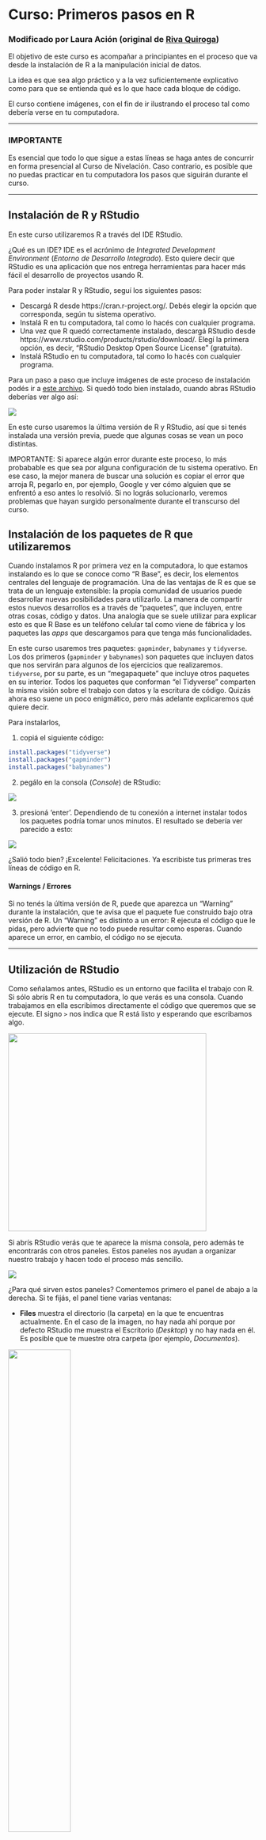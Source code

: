 # Curso: Primeros pasos en R

### Modificado por Laura Ación (original de [Riva Quiroga](https://twitter.com/rivaquiroga))

El objetivo de este curso es acompañar a principiantes en el proceso que va desde la instalación de R a la manipulación inicial de datos. 

La idea es que sea algo práctico y a la vez suficientemente explicativo como para que se entienda qué es lo que hace cada bloque de código.

El curso contiene imágenes, con el fin de ir ilustrando el proceso tal como debería verse en tu computadora.

_________

### IMPORTANTE
Es esencial que todo lo que sigue a estas líneas se haga antes de concurrir en forma presencial al Curso de Nivelación. Caso contrario, es posible que no puedas practicar en tu computadora los pasos que siguirán durante el curso.

_________

## Instalación de R y RStudio

En este curso utilizaremos R a través del IDE RStudio. 

¿Qué es un IDE? IDE es el acrónimo de *Integrated Development Environment* (*Entorno de Desarrollo Integrado*). Esto quiere decir que RStudio es una aplicación que nos entrega herramientas para hacer más fácil el desarrollo de proyectos usando R.

Para poder instalar R y RStudio, seguí los siguientes pasos:

- Descargá R desde https://cran.r-project.org/. Debés elegir la opción que corresponda, según tu sistema operativo.
- Instalá R en tu computadora, tal como lo hacés con cualquier programa. 
- Una vez que R quedó correctamente instalado, descargá RStudio desde https://www.rstudio.com/products/rstudio/download/. Elegí la primera opción, es decir, "RStudio Desktop Open Source License" (gratuita). 
- Instalá RStudio en tu computadora, tal como lo hacés con cualquier programa. 

Para un paso a paso que incluye imágenes de este proceso de instalación podés ir a [este archivo](https://github.com/lauracion/R_Curso_de_Nivelacion/blob/master/Instalacion_R_RStudio.pdf). 
Si quedó todo bien instalado, cuando abras RStudio deberías ver algo así:

![](https://github.com/lauracion/R_Curso_de_Nivelacion/blob/master/images/rstudio.png)

En este curso usaremos la última versión de R y RStudio, así que si tenés instalada una versión previa, puede que algunas cosas se vean un poco distintas.

IMPORTANTE: Si aparece algún error durante este proceso, lo más probabable es que sea por alguna configuración de tu sistema operativo. En ese caso, la mejor manera de buscar una solución es copiar el error que arroja R, pegarlo en, por ejemplo, Google y ver cómo alguien que se enfrentó a eso antes lo resolvió. Si no lográs solucionarlo, veremos problemas que hayan surgido personalmente durante el transcurso del curso.

## Instalación de los paquetes de R que utilizaremos

Cuando instalamos R por primera vez en la computadora, lo que estamos instalando es lo que se conoce como "R Base", es decir, los elementos centrales del lenguaje de programación. Una de las ventajas de R es que se trata de un lenguaje extensible: la propia comunidad de usuarios puede desarrollar nuevas posibilidades para utilizarlo. La manera de compartir estos nuevos desarrollos es a través de "paquetes", que incluyen, entre otras cosas, código y datos. Una analogía que se suele utilizar para explicar esto es que R Base es un teléfono celular tal como viene de fábrica y los paquetes las _apps_ que descargamos para que tenga más funcionalidades. 

En este curso usaremos tres paquetes: `gapminder`, `babynames` y `tidyverse`. Los dos primeros (`gapminder` y `babynames`) son paquetes que incluyen datos que nos servirán para algunos de los ejercicios que realizaremos. `tidyverse`, por su parte, es un "megapaquete" que incluye otros paquetes en su interior. Todos los paquetes que conforman "el Tidyverse" comparten la misma visión sobre el trabajo con datos y la escritura de código. Quizás ahora eso suene un poco enigmático, pero más adelante explicaremos qué quiere decir. 

Para instalarlos, 

1. copiá el siguiente código:

```r
install.packages("tidyverse")
install.packages("gapminder")
install.packages("babynames")
```

2. pegálo en la consola (_Console_) de RStudio:

![](https://github.com/lauracion/R_Curso_de_Nivelacion/blob/master/images/install.packages.png)

3. presioná 'enter'. 
Dependiendo de tu conexión a internet instalar todos los paquetes podría tomar unos minutos. El resultado se debería ver parecido a esto:

![](https://github.com/lauracion/R_Curso_de_Nivelacion/blob/master/images/paquetes_instalados.png)

¿Salió todo bien? ¡Excelente! Felicitaciones. Ya escribiste tus primeras tres líneas de código en R.

#### Warnings / Errores
Si no tenés la última versión de R, puede que aparezca un "Warning" durante la instalación, que te avisa que el paquete fue construido bajo otra versión de R. Un "Warning" es distinto a un error: R ejecuta el código que le pidas, pero advierte que no todo puede resultar como esperas. Cuando aparece un error, en cambio, el código no se ejecuta. 

_________


## Utilización de RStudio

Como señalamos antes, RStudio es un entorno que facilita el trabajo con R. Si sólo abrís R en tu computadora, lo que verás es una consola. Cuando trabajamos en ella escribimos directamente el código que queremos que se ejecute. El signo `>` nos indica que R está listo y esperando que escribamos algo.

<a href="url"><img src="https://github.com/lauracion/R_Curso_de_Nivelacion/blob/master/images/r_consola.png" align="center" height="400"></a>

Si abrís RStudio verás que te aparece la misma consola, pero además te encontrarás con otros paneles. Estos paneles nos ayudan a organizar nuestro trabajo y hacen todo el proceso más sencillo. 

![](https://github.com/lauracion/R_Curso_de_Nivelacion/blob/master/images/rstudio.png)

¿Para qué sirven estos paneles? Comentemos primero el panel de abajo a la derecha. Si te fijás, el panel tiene varias ventanas: 

* __Files__ muestra el directorio (la carpeta) en la que te encuentras actualmente. En el caso de la imagen, no hay nada ahí porque por defecto RStudio me muestra el Escritorio (_Desktop_) y no hay nada en él. Es posible que te muestre otra carpeta (por ejemplo, _Documentos_). 

<a href="url"><img src="https://github.com/lauracion/R_Curso_de_Nivelacion/blob/master/images/rstudio_files.png" align="center" width="50%"></a>

* __Plots__ es el lugar donde aparecerán los gráficos que crees. No hicimos ninguno por ahora, así que este panel también está vacío. 

<a href="url"><img src="https://github.com/lauracion/R_Curso_de_Nivelacion/blob/master/images/rstudio_plots.png" align="center" width="50%"></a>

* __Packages__ muestra la lista de paquetes que tenés instalados en tu computadora. Si recorrés el panel verás que algunos tienen una marca a la izquierda. Eso quiere decir que el paquete está activo en ese momento (ya veremos cómo activar los paquetes que usaremos). Sólo los paquetes vinculados a R base se activan al abrir RStudio. 

<a href="url"><img src="https://github.com/lauracion/R_Curso_de_Nivelacion/blob/master/images/rstudio_packages.png" align="center" width="50%"></a>

* __Help__, como su nombre lo indica, es la pestaña en la que podemos encontrar ayuda. Si buscamos el nombre de un paquete o de una función, RStudio nos remitirá a la documentación asociada. 

<a href="url"><img src="https://github.com/lauracion/R_Curso_de_Nivelacion/blob/master/images/rstudio_help.png" align="center" width="50%"></a>

* __Viewer__ es el panel para ver contenido web generado por algún paquete de R (gráficos para la web o aplicaciones interactivas - sí, leiste bien, con RStudio se pueden hacer aplicaciones interactivas). Por el momento no lo utilizaremos. 

El panel de arriba a la derecha, por su parte, contiene el historial de funciones que ejecutamos (_History_). ¿Qué dice tu _History_? 

La opción para generar conexiones a bases de datos externas (_Connections_) y el _Environment_. Este último panel es muy importante y entender lo que nos muestra es fundamental para comprender cómo funciona R. 

<a href="url"><img src="https://github.com/lauracion/R_Curso_de_Nivelacion/blob/master/images/rstudio_globalenvironment.png" align="center" width="50%"></a>

Por ahora está vacío porque no hemos creado ninguna variable ni ningún otro objeto, pero cuando creemos alguno es aquí donde aparecerá. Volveremos a hablar sobre este panel cuando comenzemos a trabajar con datos. 

Hay un cuarto panel (que probablemente todavía no te aparece)  y que es el que utilizamos para escribir el código que queremos que R ejecute, es decir, el panel para nuestro _script_ (o secuencia de comandos). Para crear un nuevo script podemos:
* ir a File > New File > R Script
* ocupar el atajo de teclado `comando` + `shift` + `n` (Mac) o `control` + `shift` + `n` (Linux / Windows)
* o seleccionar la opción desde la barra superior de la ventana:

<a href="url"><img src="https://github.com/lauracion/R_Curso_de_Nivelacion/blob/master/images/nuevo_script.png" align="center" width="60%"></a>

¡Ahora ya están los cuatro paneles!

### Creación de un proyecto 

Una de las ventajas de RStudio es que permite crear "proyectos". Un proyecto es un espacio o contexto de trabajo asociado a una carpeta en particular, en la que se guardan nuestro(s) script(s), archivos de datos, etc. Cuando creamos un proyecto en RStudio, se crea un tipo especial de archivo que termina en .Rproj. Este archivo vincula todo lo que se encuentra dentro de esa carpeta. 

¿Por qué esto es útil? Si parte de nuestro script, por ejemplo, implica abrir un archivo que está en la carpeta de nuestro proyecto, no necesito indicar en mi código dónde se encuentra ese archivo en mi computadora. Lo que hará RStudio será buscarlo en el entorno/carpeta del proyecto. Si movemos la carpeta a otro lugar de nuestra computadora o la compartimos con otra persona, nuestro código seguirá funcionando, ya que el archivo .Rproj mantendrá todo unido. 

Si no creara un proyecto, tendría que indicar al inicio de mi script cuál es la ruta de la carpeta que ocuparé como espacio de trabajo. El problema de esa opción es que si muevo la carpeta o le cambio el nombre, tendría que volver a escribir la ruta para que todo funcione. Al crear un proyecto eso deja de ser una preocupación. 

Cuando uno no usa proyectos, es común ver que los scripts comienzan con la función `setwd("[ruta al directorio donde se encuentra el script]")`. Por ejemplo `setwd("C:\Laura\Stats")`.  Esta es una costumbre arraigada entre muchos expertos de R que usan R desde antes que existiera la posibilidad de usar poryectos dentro de RStudio (e incluso desde antes de que existiera RStudio). La práctica actual recomendada es trabajar usando proyectos.

¿Cómo crear un proyecto? Podés hacerlo desde el menú File > New Proyect. 

<a href="url"><img src="https://github.com/lauracion/R_Curso_de_Nivelacion/blob/master/images/rstudio_newproject1.png" align="center" width="50%"></a>

Lo primero que nos pregunta es si queremos crearlo en una carpeta nueva o en una ya existente. Elegiremos esta vez una carpeta nueva, así que seleccionaremos _New Directory_. 

<a href="url"><img src="https://github.com/lauracion/R_Curso_de_Nivelacion/blob/master/images/rstudio_newproject2.png" align="center" width="50%"></a>

La siguiente pregunta es qué tipo de proyecto queremos crear. En esta ocasión, elegiremos la primera: _New Project_.

<a href="url"><img src="https://github.com/lauracion/R_Curso_de_Nivelacion/blob/master/images/rstudio_newproject3.png" align="center" width="50%"></a>

Finalmente, le damos un nombre al proyecto y decidimos en qué parte de nuestra computadora queremos que viva la carpeta que lo contiene. 

<a href="url"><img src="https://github.com/lauracion/R_Curso_de_Nivelacion/blob/master/images/rstudio_newproject4.png" align="center" width="50%"></a>

Luego de apretar _Create Project_, RStudio se reinicia y se producen algunos cambios. El panel _Files_ (abajo a la derecha) ahora nos muestra la carpeta de nuestro proyecto y el único archivo que hay en ella por ahora. Ese es el archivo "mágico" que mantiene unido todo lo que hay dentro de la carpeta. 

<a href="url"><img src="https://github.com/lauracion/R_Curso_de_Nivelacion/blob/master/images/rstudio_rproj.png" align="center" width="50%"></a>

Otro cambio que ocurre es que en la barra superior aparece ahora la ruta de la carpeta de nuestro proyecto. 

<a href="url"><img src="https://github.com/lauracion/R_Curso_de_Nivelacion/blob/master/images/rstudio_barraproyecto.png" align="center" width="100%"></a>

Cuando cerremos RStudio y queramos volver a trabajar en este proyecto, bastará con ir al directorio que creamos para el proyecto y abrir el archivo .Rproj. 

Esto último es _enormemente_ útil. RStudio ejecuta sesiones independientes de R para cada proyecto. Es decir, si tuvieras otro proyecto abierto te aparecería otro ícono, con su respectivo nombre. Esto nos permite trabajar en dos proyectos en paralelo sin que se nos mezclen los objetos y variables del entorno, el código, los archivos, etc. Cada cosa en su lugar facilita que cometamos muchos menos errores.

Ya tenemos todo listo para empezar a trabajar con datos.

## Cargar los paquetes necesarios

Si completaste los pasos de preparación que se habían recomendado antes de venir hoy, ya tenés instalados los paquetes que usarás en el curso. Cada vez que instalamos un paquete queda en nuestra computadora. Podemos chequear eso revisando el panel "Packages" abajo a la derecha. Sin embargo, que los hayamos instalado no quiere decir que estén listos para ser usados. Tenemos que decirle explícitamente a R qué paquetes queremos usar en cada sesión (no tiene sentido tener activos paquetes que no estamos utilizando).

La función para llamar o activar un paquete es `library(nombre_del_paquete)`, así que escribiremos eso al inicio de nuestro script. Si no tenés un script abierto, simplemente seguí los pasos comentados más arriba (File > New File > R Script).

RStudio trata de hacernos la vida más simple, así que cuando empezamos a escribir se despliega un menú con posibles opciones que indican el nombre de la función y el paquete al que está asociada (en este caso, es una función de R `{base}`). Lo que aparece en amarillo es la estructura de la función, algo sobre lo que hablaremos más adelante.

<a href="url"><img src="https://github.com/lauracion/R_Curso_de_Nivelacion/blob/master/images/sugerencia_funcion.png" align="center" width="50%"></a>

Lo mismo ocurre cuando empezamos a escribir el nombre del paquete. RStudio nos va ofreciendo sugerencias a partir de los paquetes que tenemos instalados: 

<a href="url"><img src="https://github.com/lauracion/R_Curso_de_Nivelacion/blob/master/images/sugerencia_argumento.png" align="center" width="50%"></a>


Todavía no hemos "ejecutado" el código, así que no pasó nada. Como todo en R, hay varias opciones para hacer esto. Si hacemos clic en el botón _Run_ que está en la barra del script, se ejecutará la línea de código en la que está actualmente el cursor y éste se moverá automáticamente a la siguiente línea. Es decir, si ponemos el cursor en la línea en la que llamamos por primera vez la función `library` y hacemos clic tres veces, se ejecutarán las tres líneas. 

<a href="url"><img src="https://github.com/lauracion/R_Curso_de_Nivelacion/blob/master/images/ejecutar_codigo.png" align="center" width="50%"></a>

Eso mismo podemos hacerlo usando el atajo de teclado `ctrl` + `enter` (si estás en Linux o Windows) o `comando` + `enter` si estás en Mac. 

Cuando queremos ejecutar más de una línea de código, lo que podemos hacer es seleccionar todo el fragmento y hacer clic sobre Run o usar el atajo del teclado. 

<a href="url"><img src="https://github.com/lauracion/R_Curso_de_Nivelacion/blob/master/images/seleccion_para_ejecutar_png.png" align="center" width="50%"></a>


¡Ejecutemos el código y veamos qué pasa!


<a href="url"><img src="https://github.com/lauracion/R_Curso_de_Nivelacion/blob/master/images/codigo_ejecutado.png" align="center" width="50%"></a>

Cuando ejecutamos el código de nuestro script, éste pasa a la consola. En el caso del primer paquete (`tidyverse`), la consola nos da dos avisos. El primero, cuáles son todos los paquetes que estamos cargando al cargar el `tidyverse`. Como comentamos antes, este es un megapaquete que incluye otros paquetes en su interior. Al llamarlos a través de `library(tidyverse)` se activan 8 paquetes (pese a que el Tidyverse incluye más). Eso es lo que nos está avisando R en la consola. El otro aviso es de un "Conflicto". Nos dice que las funciones `filter()`y `lag()` del paquete `dplyr` tienen el mismo nombre que funciones del paquete `stats` (que es parte de R base). Como cargamos `dplyr`después (al instalar `tidyverse`), lo que R nos avisa es que son las funciones de este último paquete las que van a prevalecer por sobre las del paquete `stats`.

__IMPORTANTE__: Lo que hicimos recién fue cargar los paquetes __para esta sesión__ de R que estamos ejecutando actualmente. Si en algún momento cerraras el programa y retomaras este tutorial en otro momento, tendrías que volver a ejecutar estas líneas. 

### Buenas prácticas

En este punto es importante sugerir dos buenas prácticas. 

La primera, es hacer lo que ya hicimos: llamar todos los paquetes que usaremos al inicio de nuestro script. De este modo, cuando volvemos a trabajar con él más adelante (u otra persona quiera ejecutarlo) queda claro desde el principio qué paquetes se utilizan (y sería necesario descargar usando `install.packages`, en caso de no tenerlos). 

Obviamente, cuando comenzamos a escribir un script no siempre sabemos cuáles son todos los paquetes que necesitaremos. Por eso, si en la mitad del proceso decido usar un nuevo paquete, la buena práctica sería volver a las primeras líneas del script y agregarlo. 

La segunda buena práctica es comentar nuestro script. En R podemos agregar comentarios anteponiendo un `#` a la línea que contenga un comentario. En una línea de nuestro script, todo lo que está después de un `#` no se ejecuta como código a apretar el botón _Run_. 

¿Por qué es importante comentar nuestro script? Porque así podemos recordar qué es lo que un determinado fragmento de código hace, o podemos dejar registro de por qué realizamos algo de una determinada manera. Esto es muy útil para que nuestro futuro yo (o las personas con las que compartiremos nuestro script) entiendan lo que hicimos. 

<a href="url"><img src="https://github.com/lauracion/R_Curso_de_Nivelacion/blob/master/images/comentarios.png" align="center" width="35%"></a>

¡Los comentarios también son muy útiles cuando estamos aprendiendo! Probablemente en el futuro ya no necesites indicar que `library()` sirve para cargar paquetes, pero por ahora es una buena manera de ir registrando qué es lo que hace cada función.

También es útil agregar al inicio de nuestro script una descripción de su objetivo o del contexto en que lo escribimos: 

<a href="url"><img src="https://github.com/lauracion/R_Curso_de_Nivelacion/blob/master/images/comentario_inicio_script.png" align="center" width="60%"></a>

Si te fijás, nuestro script aún dice Untitled1. Antes de seguir, es importante que lo guardemos. Y lo podés hacer como en cualquier otro programa: con `Control/Comando` + `S`. RStudio te ofrecerá por defecto guardarlo en la carpeta de tu proyecto. Cuando ya esté guardado, te aparecerá en la pestaña _Files_.  

<a href="url"><img src="https://github.com/lauracion/R_Curso_de_Nivelacion/blob/master/images/guardar_script.png" align="center" width="75%"></a>

Es recomendable aprender a usar atajos del teclado como `Control + S` porque son más rápidos que usar el mouse y apretar botones. Ahorran mucho tiempo en el largo plazo.


## Una mirada inicial a los datos

`babynames` es un paquete que contiene datos sobre nombres registrados en Estados Unidos entre los años 1880 y 2015. El "objeto" que contiene los datos dentro del paquete se llama también `babynames`. En R, podemos ver un objeto simplemente ejecutándolo. Es decir, escribimos el nombre del objeto y ejecutamos el código. 

<a href="url"><img src="https://github.com/lauracion/R_Curso_de_Nivelacion/blob/master/images/ejecutar_babynames.png" width="60%"></a>

De ahora en adelante, en vez de mostrarte una imagen del script, el código que haya que ir ejecutando en el curso aparecerá en un recuadro, así:

```r
babynames
```
En la consola, veremos las primeras líneas de este objeto que contiene datos:

<a href="url"><img src="https://github.com/lauracion/R_Curso_de_Nivelacion/blob/master/images/objeto_babynames.png" width="70%"></a>

¿Dónde está este objeto? No lo vemos en nuestro Global Environment porque no lo hemos creado nosotros. Sin embargo, a través de ese panel podemos acceder al "environment" de todos los paquetes activos. En el de `babynames` lo encontraremos: 

<a href="url"><img src="https://github.com/lauracion/R_Curso_de_Nivelacion/blob/master/images/entorno_babynames.png" width="40%"></a>

En este caso, el objeto `babynames` es una `tibble`, que es un tipo particular de conjunto de datos. No nos detendremos aún en los tipos de objetos que existen en R; lo importante por ahora es saber que R nos muestra en la consola las primeras diez filas de una "tibble" para que nos hagamos una idea de lo que contiene (y no las casi dos millones de filas que tiene este objeto en particular). 

Si quisiéramos tener una visión general de los datos, hay una función que resulta muy útil para esto, ya que nos los muestra en una pestaña distinta: `View()`. 

``` r
View(babynames)
```
Si ejecutás ese código, una nueva pestaña se abrirá y te mostrará todos los datos en un formato tipo planilla (casi como un Excell), que podés recorrer, filtrar y ordenar, pero no editar. Esto es muy importante para mantener la buena calidad de los datos.

<a href="url"><img src="https://github.com/lauracion/R_Curso_de_Nivelacion/blob/master/images/babynames.png" width="100%"></a>


Existen otras funciones útiles para darle una primera mirada a nuestros datos: `head()` y `tail()`. Como su nombre lo indica, lo que hacen es mostrarnos las primeras y las últimas líneas de nuestros datos, respectivamente. 

``` r
head(babynames)
```
<a href="url"><img src="https://github.com/lauracion/R_Curso_de_Nivelacion/blob/master/images/head_babynames.png" width="75%"></a>

``` r
tail(babynames)
```

<a href="url"><img src="https://github.com/lauracion/R_Curso_de_Nivelacion/blob/master/images/tail_babynames.png" width="75%"></a>


Las funciones `tail` y `head` resultan muy útiles para chequear si nuestros datos están completos, ya que nos permiten mirar sus extremos.

Si queremos conocer la estructura de nuestro conjunto de datos, es decir, conocer la cantidad de observaciones, de variables y de qué tipo son, podemos utilizar  `str()`.

```r
str(babynames)
```

<a href="url"><img src="https://github.com/lauracion/R_Curso_de_Nivelacion/blob/master/images/str_babynames.png" width="75%"></a>


### Algo más sobre las funciones

Hasta el momento usamos funciones en las que indicamos un solo "argumento" dentro del paréntesis: el nombre del objeto que queremos ver. Sin embargo, todas estas funciones tienen más argumentos. Lo que ocurre es que hemos utilizado los valores que vienen por defecto (por ejemplo, salvo que indiquemos algo distinto, `head()` y `tail()` solo nos mostrarán 6 filas). 

Si queremos conocer cuáles son los otros argumentos que acepta una determinada función, podemos buscarla en el panel _Help_ o directamente tecleando en la consola: `?función`, por ejemplo:

```r
?tail
```
Si leemos la ayuda podemos enterarnos que `tail` permite definir la cantidad de filas que se muestran como segundo argumento de la función. Si en vez de las 6 líneas por defecto quiero que me aparezcan 10, tendría que indicarlo así:

```r
tail(babynames, n = 10)
```

<a href="url"><img src="https://github.com/lauracion/R_Curso_de_Nivelacion/blob/master/images/tail_babynames_n10.png" align="center" width="75%"></a>


Es importante tener en cuenta que las funciones leen sus argumentos en orden, por lo que si en la ayuda vemos que el segundo argumento de `tail` es `n =`, podríamos solo escribir el número de líneas que queremos, es decir, así:

```r
tail(babynames, 10)
```
<a href="url"><img src="https://github.com/lauracion/R_Curso_de_Nivelacion/blob/master/images/tail_babynames_10.png" align="center" width="75%"></a>


¡El resultado es el mismo! 
Puedo poner los argumentos en otro orden sólo si indico explícitamente a qué argumento corresponde cada uno. Es decir, esto funciona:

```r
tail(n = 10, x = babynames)
```

¿Y esto, funcionará? Probá ejecutando el código para que ver lo que ocurre:
```r
tail(10, babynames)
```

### Intepretar errores

Un error que es muy habitual cometer en R es escribir mal el nombre de un objeto o de una función. Como R distingue entre mayúsculas y minúsculas, `babynames` no es lo mismo que `Babynames`. De hecho, si tratamos de utilizar este último nombre R nos arrojará un error: `Error: object 'Babynames' not found`. 

Cuando te aparezca este tipo de error, revisá si el nombre del objeto o de la función que querés usar está bien escrito. Este error también aparece cuando cargamos el paquete en que se encuentra un determinado objeto o función usando `library(paquete)`. 

Como uno casi nunca es la primera persona que enfrentó un error, la manera más rápida de buscar ayuda es copiar el error, pegarlo en Google y ver cómo alguien ya recibió ayuda para resolverlo.

## Exploración y manipulación de los datos

Ahora que ya dimos una mirada inicial al conjunto de datos con el que estamos trabajando, podemos empezar a explorarlo y responder preguntas. Por ejemplo, mientras esperamos el estreno de la última temporada de Game of Thrones, podríamos querer saber a cuántas personas le han puesto el nombre de una de sus protagonistas: "Daenerys". Para eso podemos utilizar el siguiente código:

```r
babynames %>% 
    filter(name == "Daenerys")
```

¿Qué hace este código? Con él le estamos diciendo a R que :
* tome el objeto `babynames` 
* luego (` %>% `) 
* que filtre (`filter`) los nombres (`name`) que sean iguales `==` a `Daenerys`. 

Por convención, después de ` %>% ` nos saltamos una línea (sin ella el código igual funciona). Se hace así para que sea más fácil de leer (por ahora no se nota mucho la diferencia, porque el bloque de código es pequeño). 

Si lo ejecutamos, podemos ver el siguiente resultado:

<a href="url"><img src="https://github.com/lauracion/R_Curso_de_Nivelacion/blob/master/images/filter_daenerys.png" align="center" width="75%"></a>

¡Las primeras Daenerys aparecen en 2012! 

¿Por qué usamos `==` y no `=`? Usamos `==` porque lo que le estamos pidiendo a R es que busque los casos en los que el valor de la variable `name` sea igual a "Daenerys". En R (y en otros lenguajes de programación) el signo `=` se utiliza para asignar valores (¡lo haremos más adelante!).

Una de las ventajas de algunos paquetes de R (como los del Tidyverse) es que tratan de que los mensajes de error sean informativos. Prueba ejecutar el código anterior cometiendo el error de usar `=` en vez de `==`:

```r
babynames %>% 
    filter(name = "Daenerys")
```
¿Qué dice el mensaje de error?

No solo nos indica cuál es el problema, sino que también nos da una sugerencia para resolverlo.

Podemos seguir usando ese mismo código de filtrado para buscar otros nombres. Sólo tenemos que cambiar el valor que queremos que tenga la variable `name`. Busquemos otros personajes de Game of Thrones:

```r
babynames %>% 
    filter(name == "Sansa")
```

<a href="url"><img src="https://github.com/lauracion/R_Curso_de_Nivelacion/blob/master/images/sansas.png" align="center" width="50%"></a>

Al parecer Sansa no ha sido un nombre tan popular como Daenerys. Al menos no hasta 2015. ¿Y Arya?

```r
babynames %>% 
    filter(name == "Arya")
```
<a href="url"><img src="https://github.com/lauracion/R_Curso_de_Nivelacion/blob/master/images/filter_arya.png" align="center" width="60%"></a>

¡Hay muchas más Aryas! Y aparecen antes (o sea, por influencia del libro y no de la serie, como en los otros dos casos). Hay tantas Aryas que no alcanzan a imprimirse en la consola. ¿Cómo podríamos saber cuántas hay en total? En la siguiente sección lo veremos.

### Cómo resumir datos y un poco más acerca del operador ` %>% `

Antes de responder la pregunta que planteamos en la sección anterior, hablemos un poco del símbolo ` %>% `. ¿Qué es ` %>% `? Este símbolo se llama _pipe_ (_tubo_ en inglés) y en el código lo podemos leer como "luego" o "a continuación". El atajo del teclado para realizarlo es `control` + `shift` + `m` (Linux / Windows) o `comando` + `shift` + `m` (Mac.)

`%>%`es un operador que nos permite encadenar las acciones que queremos aplicar en un objeto (en este caso, `babynames`). Por ejemplo, si quisiéramos saber a cuántas personas se llaman Arya, podríamos agregar otra función al código que estábamos usando que sume todos los valores de la columna `n` (la que tiene la cantidad de nombres por año). La función que nos sirve para eso es `summarize` (o `summarise`; R acepta inglés norteamericano o británico). Como su nombre lo indica, lo que hace `summarize` es resumir información, según el criterio que le entreguemos. Veamos cómo funciona:

```r
babynames %>% 
    filter(name == "Arya") %>% 
    summarize(sum(n))
```
Con este código le estamos diciendo a R que :

* tome el objeto `babynames` 
* luego (` %>% `) 
* que filtre los nombres que sean iguales a Arya (`filter == "Arya"`)
* luego (` %>% `)
* que resuma (`summarize`) la siguiente información:
* la suma (`sum`) de los valores de la columna `n`. 

¿Qué pasa si ejecutamos este código? ¡8866 Aryas!

Para que quede más claro por qué decimos que `summarize` resume, agreguemos otros criterios: que nos dé el promedio de Aryas por año (`mean`) y en qué año se usó por primera vez (`first`).

```r
babynames %>% 
    filter(name == "Arya") %>% 
    summarize(sum(n), mean(n), first(year))
```
<a href="url"><img src="https://github.com/lauracion/R_Curso_de_Nivelaciono/blob/master/images/summarize_arya.png" align="center" width="75%"></a>

Lo que hizo `summarize` fue resumir toda la información que le pedimos en una tabla (un nuevo `tibble` u objeto de datos que incluye los tres estadísticos que pedimos). 

[Es probable que la cantidad de decimales que te aparecen sea distinta. Depende de la configuración de cada equipo].

### Distintos tipos de sintaxis

Más arriba comentamos que el Tidyverse era un conjunto de paquetes que compartía un mismo enfoque de trabajo con los datos. Una de las características de este enfoque se relaciona con la forma de escribir el código, es decir, con su _sintaxis_. La sintaxis de los paquetes del Tidiverse utilizan el operador ` %>% ` que vimos más arriba, que permite organizar el código de modo que lo leamos de arriba hacia abajo y de izquierda a derecha (la orientación que suele tener nuestra lectura). 

Hagamos una comparación. Si quisiéramos contar la cantidad de Aryas usando la sintaxis propia del Tidyverse, lo haríamos así:
```r
babynames %>% 
    filter(name == "Arya") %>% 
    summarize(sum(n))
```

Si hiciéramos lo mismo utilizando la sintaxis "tradicional" (la de R base) nuestro código se vería así:

```r
sum(babynames$n[babynames$name == "Arya"])
```
Ambos códigos hacen exactamente lo mismo y llegan al mismo resultado: 8866 (puedes probar ejecutándolo). La diferencia es que el primero que escribimos (usando ` %>% `) "desempaqueta" las acciones, lo que lo hace más intuitivo de leer. En el caso del segundo, tenemos que leer de adentro hacia afuera para comprender la secuencia de acciones realizadas sobre los datos. Además, para facilitar la comprensión, los paquetes del Tidyverse suelen tener nombres de funciones que resultan transparentes (aunque están en inglés, claro). 

Existen algunos tipos de análisis estadísticos para los que no es posible aplicar la sintaxis del Tidyverse, tipos de datos con los que no es compatible o situaciones en las que, por un tema de procesamiento (muchos datos), resulta mejor usar la sintaxis de R base. La buena noticia es que con el tiempo y uso, uno se va acostumbrando a esa manera de escribir el código. 

De todos modos, para la mayoría de las operaciones de importación, limpieza, exploración y manipulación de datos rectangulares podemos utilizar la sintaxis del Tidyverse sin problema. 

### Creación de objetos

Hasta el momento hemos realizado una serie de acciones sobre el objeto `babynames`: hemos filtrado información y hemos hecho cálculos en una variable. Sin embargo, el objeto no ha sido alterado. Si vuelves imprimir en la consola el contenido de ese objeto, tendrás los mismos resultados que al principio.

```r
babynames
```
<a href="url"><img src="https://github.com/lauracion/R_Curso_de_Nivelacion/blob/master/images/objeto_babynames.png" width="70%"></a>

Imagina que nos interesa guardar los datos sobre la cantidad de Aryas porque seguiremos trabajando solo con ellos y el resto no nos interesa. Para no tener que filtrar cada vez que los queramos ocupar, nos conviene crear un nuevo objeto. En R eso lo hacemos con el símbolo de asignación: `<-`. ¿Cómo funciona? Lo que está a la izquierda del símbolo de asignación es el objeto que queremos crear y lo que está a su derecha es el valor que queremos asignarle. Así:

```r
aryas <- babynames %>% 
    filter(name == "Arya")
```
Este código crea un nuevo objeto llamado `aryas`, cuyo valor contiene lo que resulta de aplicar un filtro a `babynames`. Si ejecutas ese código, no aparecerá nada nuevo en la consola (solo el código que acabas de ejecutar). Sin embargo, en nuestro _Global Enviroment_ (el panel de arriba a la derecha) aparecerá el objeto que hemos creado:

<a href="url"><img src="https://github.com/lauracion/R_Curso_de_Nivelacion/blob/master/images/aryas.png" align="center" width="40%"></a>

Ahora podemos llamar a ese objeto tal como hicimos con `babynames`. 

```r
aryas
```
<a href="url"><img src="https://github.com/lauracion/R_Curso_de_Nivelacion/blob/master/images/objeto_aryas.png" align="center" width="70%"></a>

Hacer clic sobre cualquier objeto del _Global Environmet_ es equivalente a aplicar la función `View()`. Haz la prueba: si haces clic sobre `aryas`, se abrirá una nueva pestaña en el panel de tu script en el que verás el objeto como una planilla. En la consola, aparecerá automáticamente el código para realizar esa acción `View(aryas)`.

NOTA: el comando abreviado para `<-` es `alt` + `-`.

## Más funciones para explorar y manipular datos

Trabajemos ahora con el paquete `gapminder`. Este paquete contiene una parte de los datos de Gapminder, una base de datos que incluye información mundial sobre población, expectativa de vida, PIB per cápita y otros. Su autor, Hans Rosling, ha hecho varias [charlas TED](https://www.ted.com/playlists/474/the_best_hans_rosling_talks_yo) que vale la pena mirar.


Podemos dar una mirada inicial a los datos usando las funciones que ya revisamos:

```r
str(gapminder)
head(gapminder)
tail(gapminder)
```
Además, puedes buscar ayuda sobre este paquete y así tener más información sobre qué mide cada variable:

```r
?gapminder
```

Las variables que incluye son país (`country`), continente (`continent`), año (`year`), expectativa de vida (`lifeExp`), población (`pop`) e ingreso per cápita en dólares (`gdpPercap`). Una función útil para conocer los nombres de las columnas de un conjunto de datos es a través de la función `names()`. 
```r
names(gapminder)
```
<a href="url"><img src="https://github.com/lauracion/R_Curso_de_Nivelacion/blob/master/images/names_gapminder.png" align="center" width="70%"></a>

### Filtrar casos

Tal como vimos más arriba, la función `filter` nos sirve para seleccionar casos (filas) a partir de un determinado criterio. Al igual como buscamos nombres de personas en `babynames`, acá podemos buscar los datos de algún país: 

```r
gapminder %>% 
    filter(country == "China")
```

<a href="url"><img src="https://github.com/lauracion/R_Curso_de_Nivelacion/blob/master/images/filter_china.png" align="center" width="60%"></a>

¡Es impresionante cómo ha aumentado el PIB y la expectativa de vida en China en el último medio siglo! En una de sus charlas TED, Hans Rosling aborda la relación que aparece entre estas dos variables al visualizar los datos de Gapminder. Es muy recomendable verla. 

La función `filter` admite más de un criterio de filtrado. Por ejemplo, si quisiéramos saber qué países tuvieron un PIB per cápita menor que 1000 dólares durante 2007, podríamos hacerlo así:

```r
gapminder %>% 
    filter(year == 2007, gdpPercap < 1000)
```
Es decir, le estamos pidiendo a R que:

* tome el objeto `gapminder`
* a continuación (` %>% `)
* que filtre las filas que cumplan con dos criterios: año `==` 2007 y PIB `<` que 1000 dólares.

La mayoría de los países que tuvieron un PIB tan bajo ese año se encuentran en África: 

<a href="url"><img src="https://github.com/lauracion/R_Curso_de_Nivelacion/blob/master/images/gapminder_2007_PIB.png" align="center" width="60%"></a>


Existen muchas otras formas de crear criterios de filtrado, que en futuros tutoriales exploraremos. Por ahora, revisaremos un último caso, porque nos servirá para volver a practicar la creacion de objetos. 

En los ejemplos anteriores solo consideramos un valor por variable para filtrar (por ejemplo, que país fuera `==` a China). ¿Cómo podríamos hacer una selección que incluya más países. Imagina que solo nos interesan los datos de Sudamérica. La variable `continent` considera a las tres Américas como una sola zona, así que no podemos seleccionarlas usando ese valor. 

Lo que podríamos hacer es crear un vector con todos los países de América del Sur que están en `gapminder` y decirle a R que ocupe eso como criterio de selección, así:

```r
gapminder %>% 
    filter(country %in% c("Argentina", "Bolivia", "Brazil", "Chile", "Colombia", "Ecuador", "Paraguay", "Peru", "Uruguay", "Venezuela"))
```
__ATENCIÓN:__ dependiendo de el ancho de tu ventana, puede que no se vea completa la segunda línea del código. Si pones el cursor sobre el bloque, podrás moverte horizontalmente. De todos modos, para que quede claro, la segunda línea es:

>`filter(country %in% c("Argentina", "Bolivia", "Brazil", "Chile", "Colombia", "Ecuador", "Paraguay", "Peru", "Uruguay", "Venezuela"))` 
    
Lo que le estamos pidiendo a R es que

* tome el objeto `gapminder`
* luego (` %>% `)
* que filtre las filas en que el valor de la variable `country` se encuentre en (`%in%`) el conjunto de nombres que indicamos a continuación. Esos nombres los agrupamos usando la función `c()` (concatenar).

¡Listo!

<a href="url"><img src="https://github.com/lauracion/R_Curso_de_Nivelacion/blob/master/images/gapminder_latam.png" align="center" width="75%"></a>


Recuerda que también puedes agregar `View()` al final del código para ver tu selección en una ventana distinta. 

```r
gapminder %>% 
    filter(country %in% c("Argentina", "Bolivia", "Brazil", "Chile", "Colombia", "Ecuador", "Paraguay", "Peru", "Uruguay", "Venezuela")) %>% 
    View()
```

Si esta selección de casos nos interesa y tenemos intención de seguir utilizándola, nos conviene guardarla como un nuevo objeto usando el operador `<-`. Esto permite que no tengamos que volver a escribir un criterio de filtrado tan largo cuando queramos volver a trabajar con esos datos.

```r
gapminder_sudamerica <- gapminder %>% 
    filter(country %in% c("Argentina", "Bolivia", "Brazil", "Chile", "Colombia", "Ecuador", "Paraguay", "Peru", "Uruguay", "Venezuela"))
```

Ahora el objeto apareció en nuestro Global Environment. 

<a href="url"><img src="https://github.com/lauracion/R_Curso_de_Nivelacion/blob/master/images/environment_gap_sudamerica.png" align="center" width="50%"></a>


IMPORTANTE: muchas veces agregamos `View()` al final de un bloque de código para ver los datos en una ventana distinta. Es muy importante no incluir esa función cuando creamos un nuevo objeto para que el código haga lo que esperamos. 


#### ¿Y si quisiera guardar esos datos en mi computador? 

El paquete `readr`, que es parte del Tidyverse, tiene funciones muy útiles para importar y exportar archivos. En este caso, utilizaremos `write_csv()` para guardar en nuestro computador los datos de Gapminder para Sudamérica. Tenemos dos opciones.

Si ya creamos el objeto, podemos indicar su nombre como primer argumento dentro de la función. El segundo argumento es el nombre que queremos que tenga el archivo creado.

```r
write_csv(gapminder_sudamerica, "gapminder_sudamerica.csv")
```

Al ejecutar el código, aparecerá en la carpeta de nuestro proyecto el nuevo archivo. 

<a href="url"><img src="https://github.com/lauracion/R_Curso_de_Nivelacion/blob/master/images/objeto_gapminder_sudamerica.png" align="center" width="50%"></a>


Otra opción sería incluir la función `write_csv()` al final de nuestro código, es decir, como una siguiente acción en la cadena de comandos que le dimos a R:

```r
gapminder %>% 
    filter(country %in% c("Argentina", "Bolivia", "Brazil", "Chile", "Colombia", "Ecuador", "Paraguay", "Peru", "Uruguay", "Venezuela")) %>%
    write_csv("gapminder_sudamerica.csv")
```
En este último caso, no indicamos el primer argumento, ya que los datos que se deben considerar para guardar el objeto se generan en los pasos previos del código.

### Ordenar los casos

Imagina que nos interesa conocer la expectativa de vida de América del Norte, Centro y Sur. El último registro que contiene la base es de 2007, así que simplemente podríamos revisar los datos aplicando ese filtro y agregando View al final para mirarlos todos en una nueva pestaña:

```r
gapminder %>% 
    filter(year == 2007, continent == "Americas") %>% 
    View()
```
El problema que tenemos es que los datos aparecen ordenados alfabéticamente, es decir, según la variable `country`. Una manera de resolver esto es indicando explícitamente a partir de qué variable queremos que se ordenen. Para eso, podemos utilizar la función `arrange()`. 

```r
gapminder  %>% 
    filter(year == 2007, continent == "Americas") %>%
    arrange(lifeExp)
```

<a href="url"><img src="https://github.com/lauracion/R_Curso_de_Nivelacion/blob/master/images/arrange_lifeExp.png" align="center" width="80%"></a>


¡Ahora es más fácil mirar los resultados! Podemos ver que en la región, Haití, Bolivia y Trinidad y Tobago son los países con una menor expectativa de vida. 

Por defecto, `arrange()` organiza los datos de menor a mayor. ¿Y si quisiéramos ver el orden inverso?. En ese caso, tendríamos que indicar que el orden que nos interesa es el descendiente: `desc()`. Explicitamos esto dentro de la función `arrange()`:

```r
gapminder %>% 
    filter(year == 2007, continent == "Americas") %>%
    arrange(desc(lifeExp))
````
<a href="url"><img src="https://github.com/lauracion/R_Curso_de_Nivelacion/blob/master/images/desc_lifeExp.png" align="center" width="80%"></a>

Un error habitual (muy habitual) es que se nos olvide algún paréntesis en nuestro código, sobre todo cuando, como en el caso anterior, comenzamos a agregar una función dentro de otra. Al agregar `desc()` podríamos haber olvidado el paréntesis extra que teníamos que agregar al final y hubiese ocurrido esto en la consola:

<a href="url"><img src="https://github.com/lauracion/R_Curso_de_Nivelacion/blob/master/images/R_espera_mas.png" align="center" width="80%"></a>

En vez del signo `>`, que es el que nos indica que R terminó de ejecutar la acción anterior y que está dispuesto a aceptar nuevos comandos, aparece un `+`. Lo que quiere decirnos R con esto es que algo falta en el código que acabamos de ejecutar. 
Uno de los aspectos positivos de RStudio es que para que no nos ocurra esto, tratará de advertirnos sobre este tipo de errores cuando pueda identificarlos. Si hubiéramos olvidado el último paréntesis en nuestro script, RStudio habría hecho esto:

<a href="url"><img src="https://github.com/lauracion/R_Curso_de_Nivelacion/blob/master/images/error_parentesis.png" align="center" width="60%"></a>

Al costado izquierdo de la línea en que identifica el error, habría aparecido una alerta. 

Olvidar un paréntesis o una coma es uno de los errores más habituales, así que es muy muy útil que RStudio nos ayude a indentificar problemas en nuestro script. 

### Agrupar

Más arriba vimos que la función `summarize()` nos permite crear una tabla que resume información de acuerdo a algún criterio. Por ejemplo, si quisiéramos conocer el promedio de la variable expectativa de vida para el año 2007, podríamos utilizar el siguiente código:

```r
gapminder %>% 
    filter(year == 2007) %>% 
    summarize(mean(lifeExp))
```
El resultado es 67 años. Este dato no es muy informativo respecto de las diferencias que podrían existir por continente. ¿Cómo podríamos desagregar esa información? Para estos casos, la función `group_by()` resulta muy útil:
```r
gapminder %>% 
    filter(year == 2007) %>%
    group_by(continent) %>% 
    summarize(mean(lifeExp))
```
Lo que les estamos pidiendo a R es que:
* tome el objeto `gapminder`, luego,
* que filtre los casos del año 2007, luego,
* que agrupe los casos de acuerdo a la variable continente, luego
* que haga un resumen de la información que sale de calcular la media de la variable expectativa de vida. 


<a href="url"><img src="https://github.com/lauracion/R_Curso_de_Nivelacion/blob/master/images/group_by.png" align="center" width="80%"></a>

Esto nos permite tener una mejor idea de las diferencias que existen en la expectativa de vida de las distintas regiones: África está muy por debajo de las otras.
 
### Crear nuevas variables

Muchas veces necesitamos agregar a nuestros datos nuevas variables. La función que nos permite hacer eso es `mutate()`. Veamos un ejemplo. 

La variable gdpPercap mide el ingreso per cápita en dólares. ¿Cómo podríamos agregar una variable a nuestros datos que incluya el valor en otra moneda? Una opción sería multiplicar la variable que ya tenemos por el valor actual de conversión de esa moneda. Para hacer esto, utilizaremos la función `mutate`. Al usarla, indicamoa el nombre que queremos que tenga la nueva variable y qué valor queremos que tenga. Como lo que queremos es asignar un valor, usaremos `=`: `mutate(nombre_nueva_variable = su_valor)`.

El siguiente es un ejemplo local. Filtraremos los datos de Chile, donde el valor de conversión del dólar (para hoy) es de 595 pesos. 

```r
gapminder %>% 
    filter(country == "Chile") %>% 
    mutate(PIB_pesos = gdpPercap * 595)
```
Lo que le estamos pidiendo a R es que 

* tome el objeto gapminder, luego,
* que filtre los casos correspondientes a Chile, luego, 
* que cree una variable llamada `PIB_pesos`, cuyo valor sea el de la variable `gdpPercap` multiplicado por 595 (el valor de hoy del dólar).

Con la operación que acabamos de hacer solo creamos momentáneamente la variable para la sección de datos que filtramos. Para poder guardarla de manera definitiva tendríamos que crear un nuevo objeto que la incluya. Lo llamaremos `gapminder_CL`.

```r
gapminder_CL <- gapminder %>% 
    filter(country == "Chile") %>% 
    mutate(PIB_pesos = gdpPercap * 595)
```

### Cambiar el nombre de una variable

Más arriba creamos un nuevo objeto filtrando los casos sudamericanos. Si sigues en la misma sesión, el objeto `gapminder_sudamerica` debería estar aún en tu Global Environment. Si no, puedes volver a ejecutar el código con que lo creamos o, si guardaste el archivo csv, puedes cargarlo usando la función inversa a `write_csv()`: `read_csv()`.

```r
gapminder_sudamerica <- read_csv("gapminder_sudamerica.csv")
```
Lo que le estamos pidiendo a R con esta función es que 

* al objeto llamado `gapminder_sudamerica`
* le asigne como valor (`<-`)
* los datos incluidos en el csv `gapminder_sudamerica.csv`

(NOTA: Si ejecutas este código y ya tienes un objeto llamada `gapminder_sudamerica` en tu Global Environmet, lo que hará R será sobreescribirlo).


Esa es la forma de importar datos en R: le pedimos que lea un archivo y asigne los datos que ahí encuentre a un objeto en nuestro entorno de trabajo. Lo más importante a tener en cuenta es que al importar esos datos __el archivo original no se modifica__. Es decir, todas las acciones que realicemos en R solo afectarán al objeto que creamos en nuestra sesión, no al archivo .csv que está en tu computador. La única forma de alterarlo sería que sobreescribiésemos el archivo con `write_csv()`. 

Que R no altere el archivo original no solo es bueno porque evita que por error arruinemos nuestros datos, sino también porque hace más transparente y reproducible nuestro trabajo: cualquier persona con el archivo original y nuestro script puede reconstruir el análisis que hicimos. 

Si ya tienes el objeto `gapminder_sudamerica` en tu Global Environment, podemos seguir. 

En estos datos todos los nombres de las variables se encuentran en inglés. Podemos chequear eso CON una función que vimos más arriba: `names()`:

```r
names(gapminder_sudamerica)
```
<a href="url"><img src="https://github.com/lauracion/R_Curso_de_Nivelacion/blob/master/images/names_gapminder_sudamerica.png" align="center" width="85%"></a>

Para cambiar los nombres de las variables podemos utilizar la función `rename()` (_renombrar_). Para cada variable a la que queremos cambiar el nombre, lo que hacemos es indicar el nombre nuevo y luego el valor que tendrá, así: `nombre_nuevo = nombre_actual`. Si quisiéramos cambiar de forma permanente los nombres de todas las variables, tendríamos que sobreescribir el objeto y aplicar esta función:

```r
gapminder_sudamerica <- gapminder_sudamerica %>% 
    rename(pais = country, continente = continent, anio = year, expec_vida = lifeExp, poblacion = pop, PIB_percap = gdpPercap)
```
¡Listo! Ahora los nombres de las variables están traducidos. Para chequearlo, luego de ejecutar el código anterior puedes volver a aplicar la función `names()` o puedes revisar los datos con alguna de las funciones que vimos antes, como `View()`, `str()` o `head()`.

### Seleccionar variables

Andes de volver a guardar nuestro objeto como csv, haremos un último cambio. Nuestros datos solo incluyen los datos de Sudamérica, por lo que la variable `continent` es poco informativa. Reescribiremos el objeto sin incluirla. Necesitamos, entonces, una función que nos permita seleccionar columnas. Como en el Tidyverse todo trata de ser transparente, la función se llama `select()` (_seleccionar_). Cuando usamos esa función, lo que indicamos en su interior es el nombre de las columnas que queremos seleccionar. Veamos un ejemplo. Agregaremos `View()` al final del bloque de código para ver el resultado:

```r
gapminder_sudamerica %>% 
    select(pais, anio, expec_vida, poblacion, PIB_percap) %>% 
    View()
```
Perfecto. Lo que hicimos en este caso fue indicar el nombre de las columnas que queremos mantener. 
Pero más que mantener columnas, lo que queríamos hacer era deshacernos de `continente` y eso podemos hacerlo de una manera mucho más rápida: diciéndole a R qué es lo que no queremos conservar. Así:

```r
gapminder_sudamerica %>% 
    select(-continente) %>% 
    View()
```
¡El resultado es el mismo! Al anteponer un `-` al nombre de la columna, le decimos a R que queremos conservar todas excepto esa. Es muy práctico si nuestra base tiene muchas variables y solo queremos eliminar unas pocas.

Guardemos ahora nuestro objeto:

```r
gapminder_sudamerica %>% 
    select(-continente) %>% 
    write_csv("gapminder_sudamerica.csv")
```

Si no quieres que sobreescriba el que ya tenías (con los nombres de las variables en inglés) ponle otro nombre al archivo.

## Eso es todo por ahora

¡Hay mucho más que aprender! Por ejemplo, a modo de curiosidad, agrego que este texto se ha generado desde RStudio.

¿Por dónde seguir?

* Si sabés inglés, la sugerencia es trabajar con el libro de Garrett Grolemund y Hadley Wickham [R for Data Science](https://R4DS.had.nz.co). Con ese libro se puede profundizar en lo cubierto en este tutorial, pero sobre todo apropiarse de un proceso de trabajo con datos con un enfoque moderno y en constante actualización.

* RStudio tiene resúmenes muy útiles llamados cheatsheets que se pueden encontrar [aquí](https://www.rstudio.com/resources/cheatsheets/). Algunos de ellos cuentan con traducciones al españols (`Ctrl + F` y `Spanish`).

* Un tutorial sobre aspectos básicos de R usando mayormente la gramática clásica de R base puede encontrarse en este tutorial elaborado para un curso de [Fundación Sadosky](http://www.fundacionsadosky.org.ar/mailings/pcd/intro.html). También están disponibles las clases [1](http://www.fundacionsadosky.org.ar/pcd-salud/introduccion_R.pdf), [2](http://www.fundacionsadosky.org.ar/pcd-salud/analisis_exploratorio.html) y [3](http://www.fundacionsadosky.org.ar/pcd-salud/dataviz.pdf) del curso "Análisis de Datos en Salud" organizado por Fundación Sadosky en 2016.

* R es un lenguaje de programación de código abierto con una comunidad muy activa que constantemente aporta materiales nuevos. Varios usuarios hispanohablantes han empezado a generar una [lista de recursos en español](https://github.com/rladies/recursos_en_espanol) que poco a poco va creciendo. 
